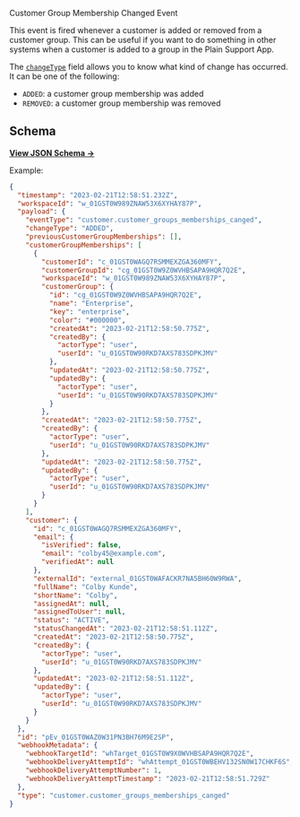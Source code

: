 
Customer Group Membership Changed Event

This event is fired whenever a customer is added or removed from a customer group. This can be useful if you want to do something in other systems when a customer is added to a group in the Plain Support App.

The [`changeType`](https://json-schema.app/view/%23%2Fdefinitions%2FcustomerGroupMembershipsChangedPayload?url=https%3A%2F%2Fcore-api.uk.plain.com%2Fwebhooks%2Fschema.json) field allows you to know what kind of change has occurred. It can be one of the following:

- `ADDED`: a customer group membership was added
- `REMOVED`: a customer group membership was removed

## Schema

[**View JSON Schema →**](https://json-schema.app/view/%23%2Fdefinitions%2FcustomerGroupMembershipsChangedPayload?url=https%3A%2F%2Fcore-api.uk.plain.com%2Fwebhooks%2Fschema.json)

Example:

```json
{
  "timestamp": "2023-02-21T12:58:51.232Z",
  "workspaceId": "w_01GST0W989ZNAW53X6XYHAY87P",
  "payload": {
    "eventType": "customer.customer_groups_memberships_canged",
    "changeType": "ADDED",
    "previousCustomerGroupMemberships": [],
    "customerGroupMemberships": [
      {
        "customerId": "c_01GST0WAGQ7RSMMEXZGA360MFY",
        "customerGroupId": "cg_01GST0W9Z0WVHBSAPA9HQR7Q2E",
        "workspaceId": "w_01GST0W989ZNAW53X6XYHAY87P",
        "customerGroup": {
          "id": "cg_01GST0W9Z0WVHBSAPA9HQR7Q2E",
          "name": "Enterprise",
          "key": "enterprise",
          "color": "#000000",
          "createdAt": "2023-02-21T12:58:50.775Z",
          "createdBy": {
            "actorType": "user",
            "userId": "u_01GST0W90RKD7AXS783SDPKJMV"
          },
          "updatedAt": "2023-02-21T12:58:50.775Z",
          "updatedBy": {
            "actorType": "user",
            "userId": "u_01GST0W90RKD7AXS783SDPKJMV"
          }
        },
        "createdAt": "2023-02-21T12:58:50.775Z",
        "createdBy": {
          "actorType": "user",
          "userId": "u_01GST0W90RKD7AXS783SDPKJMV"
        },
        "updatedAt": "2023-02-21T12:58:50.775Z",
        "updatedBy": {
          "actorType": "user",
          "userId": "u_01GST0W90RKD7AXS783SDPKJMV"
        }
      }
    ],
    "customer": {
      "id": "c_01GST0WAGQ7RSMMEXZGA360MFY",
      "email": {
        "isVerified": false,
        "email": "colby45@example.com",
        "verifiedAt": null
      },
      "externalId": "external_01GST0WAFACKR7NA5BH60W9RWA",
      "fullName": "Colby Kunde",
      "shortName": "Colby",
      "assignedAt": null,
      "assignedToUser": null,
      "status": "ACTIVE",
      "statusChangedAt": "2023-02-21T12:58:51.112Z",
      "createdAt": "2023-02-21T12:58:50.775Z",
      "createdBy": {
        "actorType": "user",
        "userId": "u_01GST0W90RKD7AXS783SDPKJMV"
      },
      "updatedAt": "2023-02-21T12:58:51.112Z",
      "updatedBy": {
        "actorType": "user",
        "userId": "u_01GST0W90RKD7AXS783SDPKJMV"
      }
    }
  },
  "id": "pEv_01GST0WAZ0W31PN3BH76M9E2SP",
  "webhookMetadata": {
    "webhookTargetId": "whTarget_01GST0W9X0WVHBSAPA9HQR7Q2E",
    "webhookDeliveryAttemptId": "whAttempt_01GST0WBEHV132SN0W17CHKF6S",
    "webhookDeliveryAttemptNumber": 1,
    "webhookDeliveryAttemptTimestamp": "2023-02-21T12:58:51.729Z"
  },
  "type": "customer.customer_groups_memberships_canged"
}
```
